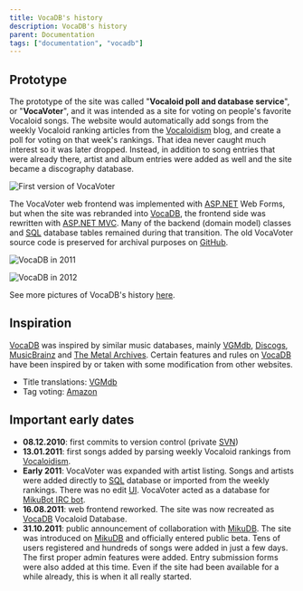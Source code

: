 ---
title: VocaDB's history
description: VocaDB's history
parent: Documentation
tags: ["documentation", "vocadb"]
---

## Prototype
The prototype of the site was called "**Vocaloid poll and database service**", or "**VocaVoter**", and it was intended as a site for voting on people's favorite Vocaloid songs. The website would automatically add songs from the weekly Vocaloid ranking articles from the [Vocaloidism](https://vocaloidism.com/) blog, and create a poll for voting on that week's rankings. That idea never caught much interest so it was later dropped. Instead, in addition to song entries that were already there, artist and album entries were added as well and the site became a discography database.

![First version of VocaVoter](public/images/vocadb_history/VocaVoter_2012.png)

The VocaVoter web frontend was implemented with [ASP.NET](https://en.wikipedia.org/wiki/ASP.NET) Web Forms, but when the site was rebranded into [VocaDB](https://vocadb.net/), the frontend side was rewritten with [ASP.NET MVC](https://en.wikipedia.org/wiki/ASP.NET_MVC). Many of the backend (domain model) classes and [SQL](https://en.wikipedia.org/wiki/SQL) database tables remained during that transition. The old VocaVoter source code is preserved for archival purposes on [GitHub](https://github.com/VocaDB/VocaVoter).

![VocaDB in 2011](public/images/vocadb_history/VocaDB_2011.png)

![VocaDB in 2012](public/images/vocadb_history/VocaDB_2012.png)

See more pictures of VocaDB's history [here](/docs/documentation/vocadbs-history-in-pictures).

## Inspiration
[VocaDB](https://vocadb.net/) was inspired by similar music databases, mainly [VGMdb](https://vgmdb.net/), [Discogs](https://www.discogs.com/), [MusicBrainz](https://musicbrainz.org/) and [The Metal Archives](https://www.metal-archives.com/). Certain features and rules on [VocaDB](https://vocadb.net/) have been inspired by or taken with some modification from other websites.

* Title translations: [VGMdb](https://vgmdb.net/)
* Tag voting: [Amazon](https://www.amazon.com/)

## Important early dates
* **08.12.2010**: first commits to version control (private [SVN](https://en.wikipedia.org/wiki/Apache_Subversion))
* **13.01.2011**: first songs added by parsing weekly Vocaloid rankings from [Vocaloidism](https://vocaloidism.com/).
* **Early 2011**: VocaVoter was expanded with artist listing. Songs and artists were added directly to [SQL](https://en.wikipedia.org/wiki/SQL) database or imported from the weekly rankings. There was no edit [UI](https://en.wikipedia.org/wiki/User_interface). VocaVoter acted as a database for [MikuBot IRC bot](https://github.com/VocaDB/mikubot).
* **16.08.2011**: web frontend reworked. The site was now recreated as [VocaDB](https://vocadb.net/) Vocaloid Database.
* **31.10.2011**: public announcement of collaboration with [MikuDB](http://mikudb.moe/). The site was introduced on [MikuDB](http://mikudb.moe/) and officially entered public beta. Tens of users registered and hundreds of songs were added in just a few days. The first proper admin features were added. Entry submission forms were also added at this time. Even if the site had been available for a while already, this is when it all really started.